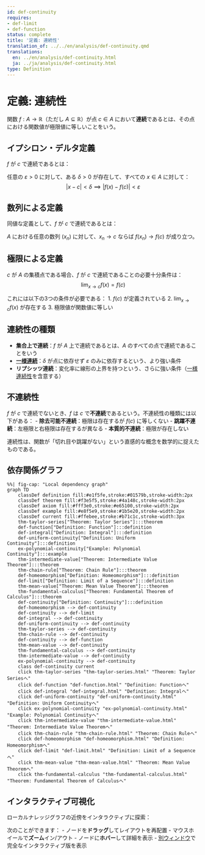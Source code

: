 ```yaml
---
id: def-continuity
requires:
- def-limit
- def-function
status: complete
title: '定義: 連続性'
translation_of: ../../en/analysis/def-continuity.qmd
translations:
  en: ../en/analysis/def-continuity.html
  ja: ../ja/analysis/def-continuity.html
type: Definition
---
```


# 定義: 連続性 {#def-continuity}

関数 $f: A \to \mathbb{R}$（ただし $A \subseteq \mathbb{R}$）が点 $c \in A$ において**連続**であるとは、その点における関数値が極限値に等しいことをいう。

## イプシロン・デルタ定義

$f$ が $c$ で連続であるとは：

任意の $\varepsilon > 0$ に対して、ある $\delta > 0$ が存在して、すべての $x \in A$ に対して：
$$|x - c| < \delta \implies |f(x) - f(c)| < \varepsilon$$

## 数列による定義

同値な定義として、$f$ が $c$ で連続であるとは：

$A$ における任意の数列 $(x_n)$ に対して、$x_n \to c$ ならば $f(x_n) \to f(c)$ が成り立つ。

## 極限による定義

$c$ が $A$ の集積点である場合、$f$ が $c$ で連続であることの必要十分条件は：
$$\lim_{x \to c} f(x) = f(c)$$

これには以下の3つの条件が必要である：
1. $f(c)$ が定義されている
2. $\lim_{x \to c} f(x)$ が存在する
3. 極限値が関数値に等しい

## 連続性の種類

- **集合上で連続**：$f$ が $A$ 上で連続であるとは、$A$ のすべての点で連続であることをいう
- **[一様連続](def-uniform-continuity.qmd)**：$\delta$ が点に依存せず $\varepsilon$ のみに依存するという、より強い条件
- **リプシッツ連続**：変化率に線形の上界を持つという、さらに強い条件（[一様連続性](def-uniform-continuity.qmd)を含意する）

## 不連続性

$f$ が $c$ で連続でないとき、$f$ は $c$ で**不連続**であるという。不連続性の種類には以下がある：
- **除去可能不連続**：極限は存在するが $f(c)$ に等しくない
- **跳躍不連続**：左極限と右極限は存在するが異なる
- **本質的不連続**：極限が存在しない

連続性は、関数が「切れ目や跳躍がない」という直感的な概念を数学的に捉えたものである。

## 依存関係グラフ

```mermaid
%%| fig-cap: "Local dependency graph"
graph TD
    classDef definition fill:#e1f5fe,stroke:#01579b,stroke-width:2px
    classDef theorem fill:#f3e5f5,stroke:#4a148c,stroke-width:2px
    classDef axiom fill:#fff3e0,stroke:#e65100,stroke-width:2px
    classDef example fill:#e8f5e9,stroke:#1b5e20,stroke-width:2px
    classDef current fill:#ffebee,stroke:#b71c1c,stroke-width:3px
    thm-taylor-series["Theorem: Taylor Series"]:::theorem
    def-function["Definition: Function"]:::definition
    def-integral["Definition: Integral"]:::definition
    def-uniform-continuity["Definition: Uniform Continuity"]:::definition
    ex-polynomial-continuity["Example: Polynomial Continuity"]:::example
    thm-intermediate-value["Theorem: Intermediate Value Theorem"]:::theorem
    thm-chain-rule["Theorem: Chain Rule"]:::theorem
    def-homeomorphism["Definition: Homeomorphism"]:::definition
    def-limit["Definition: Limit of a Sequence"]:::definition
    thm-mean-value["Theorem: Mean Value Theorem"]:::theorem
    thm-fundamental-calculus["Theorem: Fundamental Theorem of Calculus"]:::theorem
    def-continuity["Definition: Continuity"]:::definition
    def-homeomorphism --> def-continuity
    def-continuity --> def-limit
    def-integral --> def-continuity
    def-uniform-continuity --> def-continuity
    thm-taylor-series --> def-continuity
    thm-chain-rule --> def-continuity
    def-continuity --> def-function
    thm-mean-value --> def-continuity
    thm-fundamental-calculus --> def-continuity
    thm-intermediate-value --> def-continuity
    ex-polynomial-continuity --> def-continuity
    class def-continuity current
    click thm-taylor-series "thm-taylor-series.html" "Theorem: Taylor Seriesへ"
    click def-function "def-function.html" "Definition: Functionへ"
    click def-integral "def-integral.html" "Definition: Integralへ"
    click def-uniform-continuity "def-uniform-continuity.html" "Definition: Uniform Continuityへ"
    click ex-polynomial-continuity "ex-polynomial-continuity.html" "Example: Polynomial Continuityへ"
    click thm-intermediate-value "thm-intermediate-value.html" "Theorem: Intermediate Value Theoremへ"
    click thm-chain-rule "thm-chain-rule.html" "Theorem: Chain Ruleへ"
    click def-homeomorphism "def-homeomorphism.html" "Definition: Homeomorphismへ"
    click def-limit "def-limit.html" "Definition: Limit of a Sequenceへ"
    click thm-mean-value "thm-mean-value.html" "Theorem: Mean Value Theoremへ"
    click thm-fundamental-calculus "thm-fundamental-calculus.html" "Theorem: Fundamental Theorem of Calculusへ"
```

## インタラクティブ可視化

ローカルナレッジグラフの近傍をインタラクティブに探索：

::: {.graph-viz data-id="def-continuity" data-width="700" data-height="500"}
:::

次のことができます：
- ノードを**ドラッグ**してレイアウトを再配置
- マウスホイールで**ズーム**イン/アウト
- ノードに**ホバー**して詳細を表示
- [別ウィンドウ](../../output/interactive/def-continuity.html){target="_blank"}で完全なインタラクティブ版を表示
